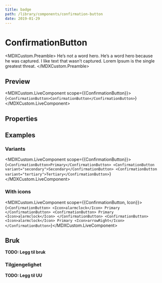 ```yaml
---
title: badge
path: /library/components/confirmation-button
date: 2019-01-29
---
```



# ConfirmationButton

<MDXCustom.Preamble>
  He’s not a word hero. He’s a word hero because he was captured. I like text that wasn’t captured. Lorem Ipsum is the
  single greatest threat.
</MDXCustom.Preamble>

## Preview

<MDXCustom.LiveComponent scope={{ConfirmationButton}}>{`
  <ConfirmationButton>ConfirmationButton</ConfirmationButton>
`}</MDXCustom.LiveComponent>

## Properties

## Examples

### Variants

<MDXCustom.LiveComponent scope={{ConfirmationButton}}>{`
  <ConfirmationButton>Primary</ConfirmationButton>
  <ConfirmationButton variant="secondary">Secondary</ConfirmationButton>
  <ConfirmationButton variant="tertiary">Tertiary</ConfirmationButton>
`}</MDXCustom.LiveComponent>

### With icons

<MDXCustom.LiveComponent scope={{ConfirmationButton, Icon}}>{`
  <ConfirmationButton>
    <Icon>alarmclock</Icon>
    Primary
  </ConfirmationButton>
  <ConfirmationButton>
    Primary
    <Icon>alarmclock</Icon>
  </ConfirmationButton>
  <ConfirmationButton>
    <Icon>alarmclock</Icon>
    Primary
    <Icon>arrowRight</Icon>
  </ConfirmationButton>
`}</MDXCustom.LiveComponent>

## Bruk

**TODO: Legg til bruk**

### Tilgjengelighet

**TODO: Legg til UU**
